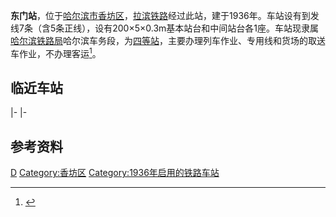 
{{Infobox China railway station
|车站名称 = 东门站
|图片 = Dongmen Railway Station.jpg
|图片介绍 = 东门站
|车站拼音 = Dongmen
|英文名称 = Dongmen Railway Station
|车站代码 = 62665<ref>{{cite book|title=中华人民共和国铁路车站代码（GB/T 10302-2010）|publisher=中国标准出版社|year=2010|isbn=155066140495|ignore-isbn-error=true|pages=9}}</ref>
|电报码 = DNB
|拼音码 = DME
|车站位置 = [[黑龙江省|黑龙江省]][[哈尔滨市|哈尔滨市]][[香坊区|香坊区]]
|坐标 = {{coord|45.740862|N|126.716188|E|display=inline,title}}
|归属 = [[哈尔滨铁路局|哈尔滨铁路局]]哈尔滨车务段
|线路 = [[拉滨铁路|拉滨铁路]]
|车站等级 = [[四等站_(中铁)|四等站]]
}}
'''东门站'''，位于[[哈尔滨市|哈尔滨市]][[香坊区|香坊区]]，[[拉滨铁路|拉滨铁路]]经过此站，建于1936年。车站设有到发线7条（含5条正线），设有200×5×0.3m基本站台和中间站台各1座。车站现隶属[[哈尔滨铁路局|哈尔滨铁路局]]哈尔滨车务段，为[[四等站_(中铁)|四等站]]，主要办理列车作业、专用线和货场的取送车作业，不办理客运<ref>{{cite news|title=滨洲电气化改造铁路东门站信号工程提前开通|url=http://scitech.people.com.cn/n1/2015/1214/c1057-27922874.html|work=科技日报|publisher=人民网|date=2015-12-14|accessdate=2021-05-14|archive-date=2021-05-14|archive-url=https://web.archive.org/web/20210514162111/http://scitech.people.com.cn/n1/2015/1214/c1057-27922874.html}}</ref>。

== 临近车站 ==
{{start rail box|[[File:China_Railways.svg|16px]] [[中国铁路|中国铁路]]}}
{{s-inop|[[孙家站|孙家站]]|{{站|拉法}}方向}}
{{s-line|[[拉滨铁路|拉滨铁路]]<br />← 7km 东门站 6km →}}
{{s-inop|[[哈尔滨东站|哈尔滨东站]]|滨北线{{站|北安}}方向}}
|-
{{Terminus|rows=2}}
{{s-line|香东联络线<br />← 6km 东门站 6km →}}
{{s-inop|[[香坊站|香坊站]]|{{站|哈尔滨}}方向}}
|-
{{s-line|东新联络线<br />← 6km 东门站 7km →}}
{{s-inop|[[新香坊站|新香坊站]]|{{站|绥芬河}}方向}}
{{end box}}

== 参考资料 ==
{{reflist}}

{{拉滨铁路}}

[[Category:哈尔滨市铁路车站|D]]
[[Category:香坊区|Category:香坊区]]
[[Category:1936年启用的铁路车站|Category:1936年启用的铁路车站]]

{{China-rail-stub}}